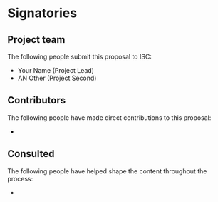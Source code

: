 # Signatories

## Project team
The following people submit this proposal to ISC:

- Your Name (Project Lead)
- AN Other (Project Second)

## Contributors
The following people have made direct contributions to this proposal:

- 

## Consulted
The following people have helped shape the content throughout the process:

- 

